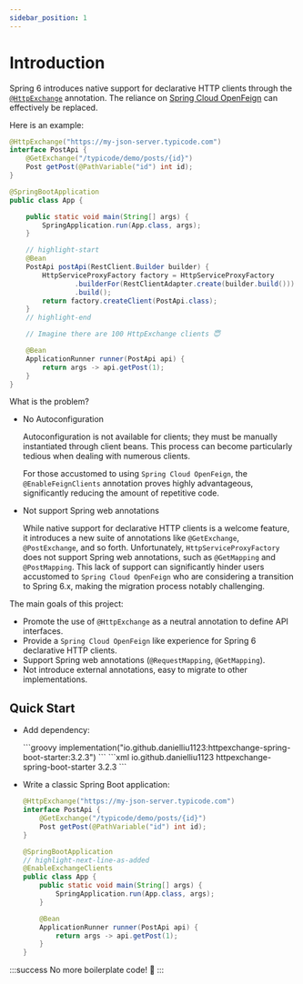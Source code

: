 ```yaml
---
sidebar_position: 1
---
```



# Introduction

Spring 6 introduces native support for declarative HTTP clients through
the [`@HttpExchange`](https://docs.spring.io/spring-framework/reference/integration/rest-clients.html#rest-http-interface)
annotation.
The reliance on [Spring Cloud OpenFeign](https://github.com/spring-cloud/spring-cloud-openfeign) can effectively be
replaced.

Here is an example:

```java
@HttpExchange("https://my-json-server.typicode.com")
interface PostApi {
    @GetExchange("/typicode/demo/posts/{id}")
    Post getPost(@PathVariable("id") int id);
}

@SpringBootApplication
public class App {

    public static void main(String[] args) {
        SpringApplication.run(App.class, args);
    }

    // highlight-start
    @Bean
    PostApi postApi(RestClient.Builder builder) {
        HttpServiceProxyFactory factory = HttpServiceProxyFactory
                .builderFor(RestClientAdapter.create(builder.build()))
                .build();
        return factory.createClient(PostApi.class);
    }
    // highlight-end

    // Imagine there are 100 HttpExchange clients 😇

    @Bean
    ApplicationRunner runner(PostApi api) {
        return args -> api.getPost(1);
    }
}
```

What is the problem?

- No Autoconfiguration

    Autoconfiguration is not available for clients; they must be manually instantiated through client beans.
    This process can become particularly tedious when dealing with numerous clients.

    For those accustomed to using `Spring Cloud OpenFeign`,
    the `@EnableFeignClients` annotation proves highly advantageous,
    significantly reducing the amount of repetitive code.

- Not support Spring web annotations

    While native support for declarative HTTP clients is a welcome feature, it introduces a new suite of
    annotations like `@GetExchange`, `@PostExchange`, and so forth. Unfortunately, `HttpServiceProxyFactory` does not support Spring web
    annotations, such as `@GetMapping` and `@PostMapping`. This lack of support can significantly
    hinder users accustomed to `Spring Cloud OpenFeign` who are considering a transition to Spring 6.x, making the
    migration process notably challenging.

The main goals of this project:

- Promote the use of `@HttpExchange` as a neutral annotation to define API interfaces.
- Provide a `Spring Cloud OpenFeign` like experience for Spring 6 declarative HTTP clients.
- Support Spring web annotations (`@RequestMapping`, `@GetMapping`).
- Not introduce external annotations, easy to migrate to other implementations.

## Quick Start

- Add dependency:

    <Tabs>
        <TabItem value="gradle" label="Gradle">
            ```groovy
            implementation("io.github.danielliu1123:httpexchange-spring-boot-starter:3.2.3")
            ```
        </TabItem>
        <TabItem value="maven" label="Maven">
            ```xml
            <dependency>
                <groupId>io.github.danielliu1123</groupId>
                <artifactId>httpexchange-spring-boot-starter</artifactId>
                <version>3.2.3</version>
            </dependency>
            ```
        </TabItem>
    </Tabs>

- Write a classic Spring Boot application:

    ```java
    @HttpExchange("https://my-json-server.typicode.com")
    interface PostApi {
        @GetExchange("/typicode/demo/posts/{id}")
        Post getPost(@PathVariable("id") int id);
    }

    @SpringBootApplication
    // highlight-next-line-as-added
    @EnableExchangeClients
    public class App {
        public static void main(String[] args) {
            SpringApplication.run(App.class, args);
        }

        @Bean
        ApplicationRunner runner(PostApi api) {
            return args -> api.getPost(1);
        }
    }
    ```

:::success
No more boilerplate code! 🎉
:::
